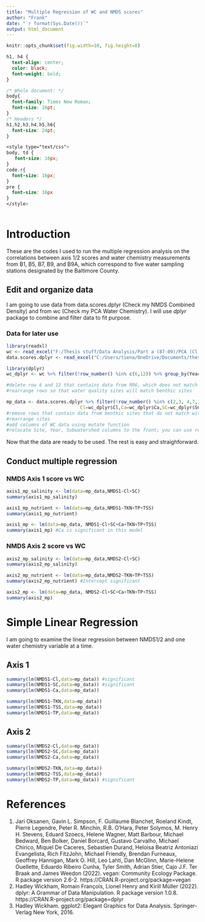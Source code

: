 ```yaml
---
title: "Multiple Regression of WC and NMDS scores"
author: "Frank"
date: "`r format(Sys.Date())`"
output: html_document
---
```


```r
knitr::opts_chunk$set(fig.width=10, fig.height=8)
```

```css
h1, h4 {
  text-align: center;
  color: black;
  font-weight: bold;
}

/* Whole document: */
body{
  font-family: Times New Roman;
  font-size: 16pt;
}
/* Headers */
h1,h2,h3,h4,h5,h6{
  font-size: 24pt;
}

<style type="text/css">
body, td {
   font-size: 16px;
}
code.r{
  font-size: 16px;
}
pre {
  font-size: 16px
}
</style>
  
```

# Introduction

These are the codes I used to run the multiple regression analysis on the correlations between axis 1/2 scores and water chemistry measurements from B1, B5, B7, B9, and B9A, which correspond to five water sampling stations designated by the Baltimore County.

## Edit and organize data

I am going to use data from data.scores.dplyr (Check my NMDS Combined Density) and from wc (Check my PCA Water Chemistry). I will use *dplyr* package to combine and filter data to fit purpose.

### Data for later use

```r
library(readxl)
wc <- read_excel("F:/Thesis stuff/Data Analysis/Part a (87-09)/PCA (Cl, Ca, SC)/Data for PCA.xlsx")
data.scores.dplyr <- read_excel("C:/Users/tiena/OneDrive/Documents/thesis-codes/Part a (87-09)/Multiple regression between WC and axis scores/NMDS scores-dplyr.xlsx")
```


```r
library(dplyr)
wc_dplyr <- wc %>% filter(!row_number() %in% c(6,12)) %>% group_by(Year) %>% arrange(match(Site,c("RR1","RR2","RR5","RR4","RR3"))) 

#delete row 6 and 12 that contains data from RR6, which does not match with any benthic site 
#rearrange rows so that water quality sites will match benthic sites

mp_data <- data.scores.dplyr %>% filter(!row_number() %in% c(2,3, 4,7,10,12,13,14,17,20)) %>% arrange(match(Site,c("B1","B5","B7","B9","B9A"))) %>% relocate(Site, Year, Subwatershed) %>% mutate(TSS=wc_dplyr$TSS,TKN=wc_dplyr$TKN,TP=wc_dplyr$TP,
                           Cl=wc_dplyr$Cl,Ca=wc_dplyr$Ca,SC=wc_dplyr$SC) 
#remove rows that contain data from benthic sites that do not match with water quality sites 
#rearrange sites
#add columns of WC data using mutate function
#relocate Site, Year, Subwatershed columns to the front; you can use relocate(column a, .after=column b) => this will put column a after column b
```

Now that the data are ready to be used. The rest is easy and straighforward. 

## Conduct multiple regression

### NMDS Axis 1 score vs WC

```r
axis1_mp_salinity <- lm(data=mp_data,NMDS1~Cl+SC)
summary(axis1_mp_salinity)

axis1_mp_nutrient <- lm(data=mp_data,NMDS1~TKN+TP+TSS)
summary(axis1_mp_nutrient)

axis1_mp <- lm(data=mp_data, NMDS1~Cl+SC+Ca+TKN+TP+TSS)
summary(axis1_mp) #Ca is significant in this model
```

### NMDS Axis 2 score vs WC

```r
axis2_mp_salinity <- lm(data=mp_data,NMDS2~Cl+SC)
summary(axis2_mp_salinity)

axis2_mp_nutrient <- lm(data=mp_data,NMDS2~TKN+TP+TSS)
summary(axis2_mp_nutrient) #Intercept significant

axis2_mp <- lm(data=mp_data, NMDS2~Cl+SC+Ca+TKN+TP+TSS)
summary(axis2_mp)
```
# Simple Linear Regression

I am going to examine the linear regression between NMDS1/2 and one water chemistry variable at a time.

## Axis 1

```r
summary(lm(NMDS1~Cl,data=mp_data)) #significant
summary(lm(NMDS1~SC,data=mp_data)) #significant
summary(lm(NMDS1~Ca,data=mp_data))

summary(lm(NMDS1~TKN,data=mp_data))
summary(lm(NMDS1~TSS,data=mp_data))
summary(lm(NMDS1~TP,data=mp_data))
```

## Axis 2

```r
summary(lm(NMDS2~Cl,data=mp_data)) 
summary(lm(NMDS2~SC,data=mp_data)) 
summary(lm(NMDS2~Ca,data=mp_data))

summary(lm(NMDS2~TKN,data=mp_data))
summary(lm(NMDS2~TSS,data=mp_data))
summary(lm(NMDS2~TP,data=mp_data)) #significant
```

# References

1. Jari Oksanen, Gavin L. Simpson, F. Guillaume Blanchet, Roeland Kindt, Pierre Legendre, Peter R. Minchin,
  R.B. O'Hara, Peter Solymos, M. Henry H. Stevens, Eduard Szoecs, Helene Wagner, Matt Barbour, Michael
  Bedward, Ben Bolker, Daniel Borcard, Gustavo Carvalho, Michael Chirico, Miquel De Caceres, Sebastien
  Durand, Heloisa Beatriz Antoniazi Evangelista, Rich FitzJohn, Michael Friendly, Brendan Furneaux,
  Geoffrey Hannigan, Mark O. Hill, Leo Lahti, Dan McGlinn, Marie-Helene Ouellette, Eduardo Ribeiro Cunha,
  Tyler Smith, Adrian Stier, Cajo J.F. Ter Braak and James Weedon (2022). vegan: Community Ecology Package.
  R package version 2.6-2. https://CRAN.R-project.org/package=vegan
2. Hadley Wickham, Romain François, Lionel Henry and Kirill Müller (2022). dplyr: A Grammar of Data
  Manipulation. R package version 1.0.8. https://CRAN.R-project.org/package=dplyr
3. Hadley Wickham. ggplot2: Elegant Graphics for Data Analysis. Springer-Verlag New York, 2016.
